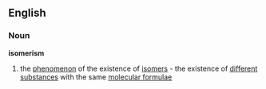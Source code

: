 ==English==
===Noun===
'''isomerism'''
#{{chemistry}} the [[phenomenon]] of the existence of [[isomer]]s - the existence of [[different]] [[substance]]s with the same [[molecular formulae]]